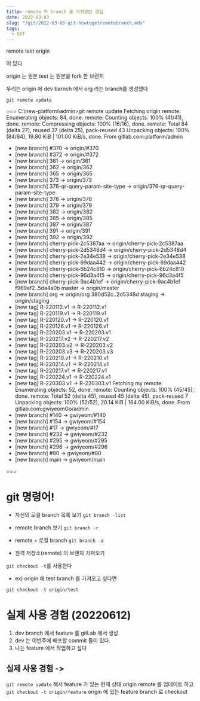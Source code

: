 ```yaml
---
title: remote 의 branch 를 가져왔던 경험
date: 2022-03-03
slug: "/git/2022-03-03-git-howtogetremotebranch.mdx"
tags:
  - GIT
---
```


remote
test
origin

이 있다

origin 는 원본
test 는 원본을 fork 한 브랜치


우리는 origin 에 dev barnch 에서 org 라는 branch를 생성했다

`git remote update`

===
C:\new-platform\admin>git remote update
Fetching origin
remote: Enumerating objects: 84, done.
remote: Counting objects: 100% (41/41), done.
remote: Compressing objects: 100% (16/16), done.
remote: Total 84 (delta 27), reused 37 (delta 25), pack-reused 43
Unpacking objects: 100% (84/84), 19.80 KiB | 101.00 KiB/s, done.
From gitlab.com:platform/admin
 * [new branch]      #370                 -> origin/#370
 * [new branch]      #372                 -> origin/#372
 * [new branch]      361                  -> origin/361
 * [new branch]      362                  -> origin/362
 * [new branch]      365                  -> origin/365
 * [new branch]      373                  -> origin/373
 * [new branch]      376-qr-query-param-site-type -> origin/376-qr-query-param-site-type
 * [new branch]      378                  -> origin/378
 * [new branch]      379                  -> origin/379
 * [new branch]      382                  -> origin/382
 * [new branch]      385                  -> origin/385
 * [new branch]      387                  -> origin/387
 * [new branch]      391                  -> origin/391
 * [new branch]      392                  -> origin/392
 * [new branch]      cherry-pick-2c5387aa -> origin/cherry-pick-2c5387aa
 * [new branch]      cherry-pick-2d5348d4 -> origin/cherry-pick-2d5348d4
 * [new branch]      cherry-pick-2e34e538 -> origin/cherry-pick-2e34e538
 * [new branch]      cherry-pick-69daa442 -> origin/cherry-pick-69daa442
 * [new branch]      cherry-pick-6b24c810 -> origin/cherry-pick-6b24c810
 * [new branch]      cherry-pick-96d3a4f5 -> origin/cherry-pick-96d3a4f5
 * [new branch]      cherry-pick-9ac4b1ef -> origin/cherry-pick-9ac4b1ef
   f969ef2..5da4a0b  master               -> origin/master
 * [new branch]      org                  -> origin/org
   380d52c..2d5348d  staging              -> origin/staging
 * [new tag]         R-220112.v1          -> R-220112.v1
 * [new tag]         R-220119.v1          -> R-220119.v1
 * [new tag]         R-220120.v1          -> R-220120.v1
 * [new tag]         R-220126.v1          -> R-220126.v1
 * [new tag]         R-220203.v1          -> R-220203.v1
 * [new tag]         R-220217.v2          -> R-220217.v2
 * [new tag]         R-220203.v2          -> R-220203.v2
 * [new tag]         R-220203.v3          -> R-220203.v3
 * [new tag]         R-220210.v1          -> R-220210.v1
 * [new tag]         R-220214.v1          -> R-220214.v1
 * [new tag]         R-220217.v1          -> R-220217.v1
 * [new tag]         R-220224.v1          -> R-220224.v1
 * [new tag]         R-220303.v1          -> R-220303.v1
Fetching my
remote: Enumerating objects: 52, done.
remote: Counting objects: 100% (45/45), done.
remote: Total 52 (delta 45), reused 45 (delta 45), pack-reused 7
Unpacking objects: 100% (52/52), 20.14 KiB | 164.00 KiB/s, done.
From gitlab.com:gwiyeomGo/admin
 * [new branch]      #140       -> gwiyeom/#140
 * [new branch]      #154       -> gwiyeom/#154
 * [new branch]      #17        -> gwiyeom/#17
 * [new branch]      #232       -> gwiyeom/#232
 * [new branch]      #295       -> gwiyeom/#295
 * [new branch]      #296       -> gwiyeom/#296
 * [new branch]      #80        -> gwiyeom/#80
 * [new branch]      main       -> gwiyeom/main

===

# git 명령어!

* 자신의 로컬 branch 목록 보기
`git branch -list`

* remote branch 보기
`git branch -r`

* remote + 로컬 branch
`git branch -a`


* 원격 저장소(remote) 의 브랜치 가져오기

`git checkout -t`를 사용한다

* ex) origin 에 test branch 를 가져오고 싶다면

`git checkout -t origin/test`

# 실제 사용 경험 (20220612)
1. dev branch 에서 feature 를 gitLab 에서 생성 
2. dev 는 이번주에 배포할 commit 들이 있다.
3. 나는 feature 에서 작업하고 싶다

## 실제 사용 경험 ->

`git remote update` 해서 feature 가 있는 현재 상태 origin remote 를 업데이트 하고
`git checkout -t origin/feature` origin 에 있는 feature branch 로 checkout 
